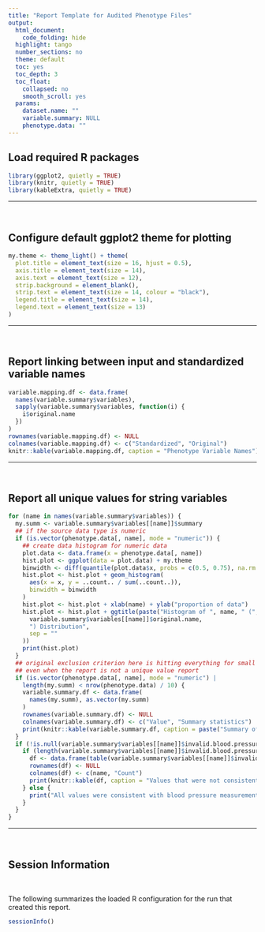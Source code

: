 ```yaml
---
title: "Report Template for Audited Phenotype Files"
output:
  html_document:
    code_folding: hide
  highlight: tango
  number_sections: no
  theme: default
  toc: yes
  toc_depth: 3
  toc_float:
    collapsed: no
    smooth_scroll: yes
  params:
    dataset.name: ""
    variable.summary: NULL
    phenotype.data: ""
---
```


## Load required R packages

```r
library(ggplot2, quietly = TRUE)
library(knitr, quietly = TRUE)
library(kableExtra, quietly = TRUE)
```

***
<br>

## Configure default ggplot2 theme for plotting

```r
my.theme <- theme_light() + theme(
  plot.title = element_text(size = 16, hjust = 0.5),
  axis.title = element_text(size = 14),
  axis.text = element_text(size = 12),
  strip.background = element_blank(),
  strip.text = element_text(size = 14, colour = "black"),
  legend.title = element_text(size = 14),
  legend.text = element_text(size = 13)
)
```

***
<br>

## Report linking between input and standardized variable names

```r
variable.mapping.df <- data.frame(
  names(variable.summary$variables),
  sapply(variable.summary$variables, function(i) {
    i$original.name
  })
)
rownames(variable.mapping.df) <- NULL
colnames(variable.mapping.df) <- c("Standardized", "Original")
knitr::kable(variable.mapping.df, caption = "Phenotype Variable Names")
```

***
<br>

## Report all unique values for string variables

```r
for (name in names(variable.summary$variables)) {
  my.summ <- variable.summary$variables[[name]]$summary
  ## if the source data type is numeric
  if (is.vector(phenotype.data[, name], mode = "numeric")) {
    ## create data histogram for numeric data
    plot.data <- data.frame(x = phenotype.data[, name])
    hist.plot <- ggplot(data = plot.data) + my.theme
    binwidth <- diff(quantile(plot.data$x, probs = c(0.5, 0.75), na.rm = TRUE)) / 12.5
    hist.plot <- hist.plot + geom_histogram(
      aes(x = x, y = ..count.. / sum(..count..)),
      binwidth = binwidth
    )
    hist.plot <- hist.plot + xlab(name) + ylab("proportion of data")
    hist.plot <- hist.plot + ggtitle(paste("Histogram of ", name, " (",
      variable.summary$variables[[name]]$original.name,
      ") Distribution",
      sep = ""
    ))
    print(hist.plot)
  }
  ## original exclusion criterion here is hitting everything for small datasets,
  ## even when the report is not a unique value report
  if (is.vector(phenotype.data[, name], mode = "numeric") |
    length(my.summ) < nrow(phenotype.data) / 10) {
    variable.summary.df <- data.frame(
      names(my.summ), as.vector(my.summ)
    )
    rownames(variable.summary.df) <- NULL
    colnames(variable.summary.df) <- c("Value", "Summary statistics")
    print(knitr::kable(variable.summary.df, caption = paste("Summary of ", name, " (", variable.summary$variables[[name]]$original.name, ")", sep = "")))
  }
  if (!is.null(variable.summary$variables[[name]]$invalid.blood.pressure.entries)) {
    if (length(variable.summary$variables[[name]]$invalid.blood.pressure.entries) > 0) {
      df <- data.frame(table(variable.summary$variables[[name]]$invalid.blood.pressure.entries, useNA = "ifany"))
      rownames(df) <- NULL
      colnames(df) <- c(name, "Count")
      print(knitr::kable(df, caption = "Values that were not consistent with blood pressure measurement format."))
    } else {
      print("All values were consistent with blood pressure measurement format.")
    }
  }
}
```

***
<br>

## Session Information

<br>

The following summarizes the loaded R configuration for the run that created this report.

```r
sessionInfo()
```
